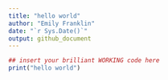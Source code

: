 ```yaml
---
title: "hello world"
author: "Emily Franklin"
date: "`r Sys.Date()`"
output: github_document
---
```


```r
## insert your brilliant WORKING code here
print("hello world")
```